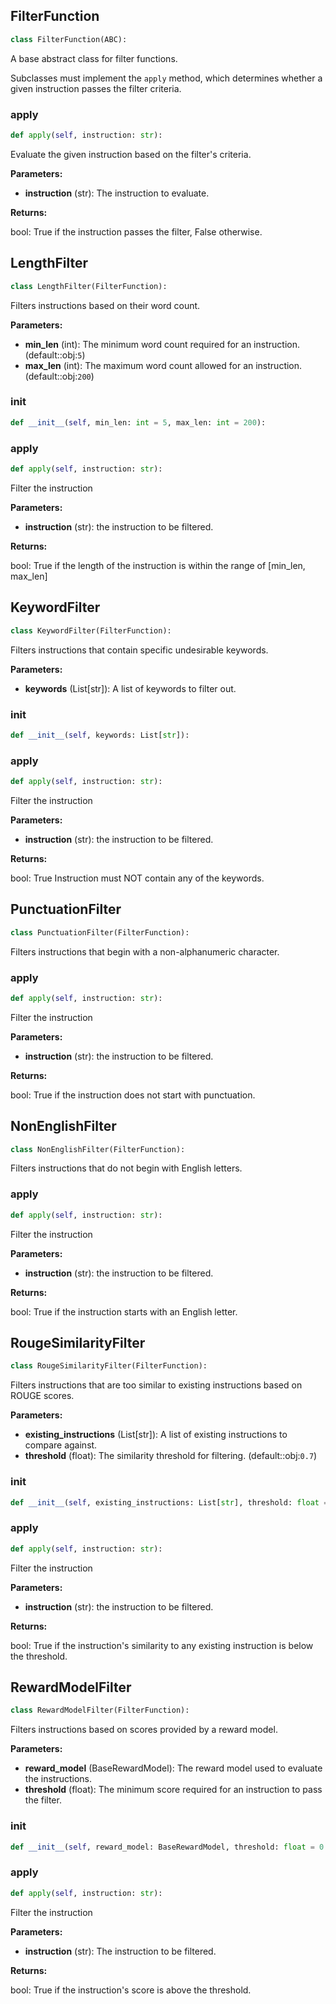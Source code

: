 <a id="camel.datagen.self_instruct.filter.filter_function"></a>

<a id="camel.datagen.self_instruct.filter.filter_function.FilterFunction"></a>

## FilterFunction

```python
class FilterFunction(ABC):
```

A base abstract class for filter functions.

Subclasses must implement the `apply` method, which determines whether
a given instruction passes the filter criteria.

<a id="camel.datagen.self_instruct.filter.filter_function.FilterFunction.apply"></a>

### apply

```python
def apply(self, instruction: str):
```

Evaluate the given instruction based on the filter's criteria.

**Parameters:**

- **instruction** (str): The instruction to evaluate.

**Returns:**

  bool: True if the instruction passes the filter, False otherwise.

<a id="camel.datagen.self_instruct.filter.filter_function.LengthFilter"></a>

## LengthFilter

```python
class LengthFilter(FilterFunction):
```

Filters instructions based on their word count.

**Parameters:**

- **min_len** (int): The minimum word count required for an instruction. (default::obj:`5`)
- **max_len** (int): The maximum word count allowed for an instruction. (default::obj:`200`)

<a id="camel.datagen.self_instruct.filter.filter_function.LengthFilter.__init__"></a>

### __init__

```python
def __init__(self, min_len: int = 5, max_len: int = 200):
```

<a id="camel.datagen.self_instruct.filter.filter_function.LengthFilter.apply"></a>

### apply

```python
def apply(self, instruction: str):
```

Filter the instruction

**Parameters:**

- **instruction** (str): the instruction to be filtered.

**Returns:**

  bool: True if the length of the instruction is within the range
of [min_len, max_len]

<a id="camel.datagen.self_instruct.filter.filter_function.KeywordFilter"></a>

## KeywordFilter

```python
class KeywordFilter(FilterFunction):
```

Filters instructions that contain specific undesirable keywords.

**Parameters:**

- **keywords** (List[str]): A list of keywords to filter out.

<a id="camel.datagen.self_instruct.filter.filter_function.KeywordFilter.__init__"></a>

### __init__

```python
def __init__(self, keywords: List[str]):
```

<a id="camel.datagen.self_instruct.filter.filter_function.KeywordFilter.apply"></a>

### apply

```python
def apply(self, instruction: str):
```

Filter the instruction

**Parameters:**

- **instruction** (str): the instruction to be filtered.

**Returns:**

  bool: True Instruction must NOT contain any of the keywords.

<a id="camel.datagen.self_instruct.filter.filter_function.PunctuationFilter"></a>

## PunctuationFilter

```python
class PunctuationFilter(FilterFunction):
```

Filters instructions that begin with a non-alphanumeric character.

<a id="camel.datagen.self_instruct.filter.filter_function.PunctuationFilter.apply"></a>

### apply

```python
def apply(self, instruction: str):
```

Filter the instruction

**Parameters:**

- **instruction** (str): the instruction to be filtered.

**Returns:**

  bool: True if the instruction does not start with punctuation.

<a id="camel.datagen.self_instruct.filter.filter_function.NonEnglishFilter"></a>

## NonEnglishFilter

```python
class NonEnglishFilter(FilterFunction):
```

Filters instructions that do not begin with English letters.

<a id="camel.datagen.self_instruct.filter.filter_function.NonEnglishFilter.apply"></a>

### apply

```python
def apply(self, instruction: str):
```

Filter the instruction

**Parameters:**

- **instruction** (str): the instruction to be filtered.

**Returns:**

  bool: True if the instruction starts with an English letter.

<a id="camel.datagen.self_instruct.filter.filter_function.RougeSimilarityFilter"></a>

## RougeSimilarityFilter

```python
class RougeSimilarityFilter(FilterFunction):
```

Filters instructions that are too similar to existing instructions
based on ROUGE scores.

**Parameters:**

- **existing_instructions** (List[str]): A list of existing instructions to compare against.
- **threshold** (float): The similarity threshold for filtering. (default::obj:`0.7`)

<a id="camel.datagen.self_instruct.filter.filter_function.RougeSimilarityFilter.__init__"></a>

### __init__

```python
def __init__(self, existing_instructions: List[str], threshold: float = 0.7):
```

<a id="camel.datagen.self_instruct.filter.filter_function.RougeSimilarityFilter.apply"></a>

### apply

```python
def apply(self, instruction: str):
```

Filter the instruction

**Parameters:**

- **instruction** (str): the instruction to be filtered.

**Returns:**

  bool: True if the instruction's similarity to any existing
instruction is below the threshold.

<a id="camel.datagen.self_instruct.filter.filter_function.RewardModelFilter"></a>

## RewardModelFilter

```python
class RewardModelFilter(FilterFunction):
```

Filters instructions based on scores provided by a reward model.

**Parameters:**

- **reward_model** (BaseRewardModel): The reward model used to evaluate the instructions.
- **threshold** (float): The minimum score required for an instruction to pass the filter.

<a id="camel.datagen.self_instruct.filter.filter_function.RewardModelFilter.__init__"></a>

### __init__

```python
def __init__(self, reward_model: BaseRewardModel, threshold: float = 0.5):
```

<a id="camel.datagen.self_instruct.filter.filter_function.RewardModelFilter.apply"></a>

### apply

```python
def apply(self, instruction: str):
```

Filter the instruction

**Parameters:**

- **instruction** (str): The instruction to be filtered.

**Returns:**

  bool: True if the instruction's score is above the threshold.
